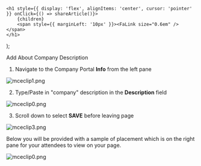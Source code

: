 

    <h1 style={{ display: 'flex', alignItems: 'center', cursor: 'pointer' }} onClick={() => shareArticle()}>
        {children} 
        <span style={{ marginLeft: '10px' }}><FaLink size="0.6em" /></span>
    </h1>
);

<ToastContainer />

<ClickableTitle>Add About Company Description</ClickableTitle>




1. Navigate to the Company Portal **Info** from the left pane


![mceclip1.png](../../../resources/article-images/4495113430163-Add-About-Company-Description_1.png)


2. Type/Paste in "company" description in the **Description** field


![mceclip0.png](../../../resources/article-images/4495113430163-Add-About-Company-Description_2.png)


3. Scroll down to select **SAVE** before leaving page


![mceclip3.png](../../../resources/article-images/4495113430163-Add-About-Company-Description_3.png)


Below you will be provided with a sample of placement which is on the right pane for your attendees to view on your page.


![mceclip0.png](../../../resources/article-images/4495113430163-Add-About-Company-Description_4.png)


 



